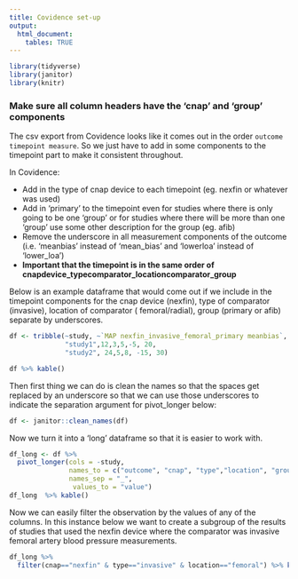 ```yaml
---
title: Covidence set-up
output: 
  html_document:
    tables: TRUE
---
```




```r
library(tidyverse)
library(janitor)
library(knitr)
```

### Make sure all column headers have the 'cnap' and 'group' components 

The csv export from Covidence looks like it comes out in the order `outcome timepoint measure`. So we just have to add in some components to the timepoint part to make it consistent throughout.

In Covidence:

- Add in the type of cnap device to each timepoint (eg. nexfin or whatever was used)
- Add in 'primary' to the timepoint even for studies where there is only going to be one 'group' or for studies where there will be more than one 'group' use some other description for the group (eg. afib)
- Remove the underscore in all measurement components of the outcome (i.e. 'meanbias' instead of 'mean_bias' and 'lowerloa' instead of 'lower_loa')
- **Important that the timepoint is in the same order of cnapdevice_typecomparator_locationcomparator_group**


Below is an example dataframe that would come out if we include in the timepoint components for the cnap device (nexfin), type of comparator (invasive), location of comparator ( femoral/radial), group (primary or afib) separate by underscores. 

```r
df <- tribble(~study, ~`MAP nexfin_invasive_femoral_primary meanbias`, ~`MAP nexfin_invasive_radial_primary meanbias`, ~`MAP nexfin_invasive_femoral_afib meanbias`,~`SBP nexfin_invasive_femoral_primary lowerloa`, ~`SBP nexfin_invasive_femoral_primary upperloa`,
              "study1",12,3,5,-5, 20,
              "study2", 24,5,8, -15, 30) 

df %>% kable()
```


Then first thing we can do is clean the names so that the spaces get replaced by an underscore so that we can use those underscores to indicate the separation argument for pivot_longer below:

```r
df <- janitor::clean_names(df) 

```

Now we turn it into a 'long' dataframe so that it is easier to work with.

```r
df_long <- df %>% 
  pivot_longer(cols = -study,
               names_to = c("outcome", "cnap", "type","location", "group", "measure"),
               names_sep = "_",
                values_to = "value") 
df_long  %>% kable()
```

Now we can easily filter the observation by the values of any of the columns. In this instance below we want to create a subgroup of the results of studies that used the nexfin device where the comparator was invasive femoral artery blood pressure measurements.

```r
df_long %>% 
  filter(cnap=="nexfin" & type=="invasive" & location=="femoral") %>% kable()
```
